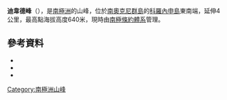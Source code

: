 {{Coord|60|43|S|45|12|W|source:GNIS|display=title}}

'''迪韋德峰'''（{{lang-en|Divide Peaks}}），是[[南極洲|南極洲]]的山峰，位於[[南奧克尼群島|南奧克尼群島]]的[[科羅內申島|科羅內申島]]東南端，延伸4公里，最高點海拔高度640米，現時由[[南極條約體系|南極條約體系]]管理。

==參考資料==
*{{cite gnis | type = antarid | id = 3906| name = Divide Peaks| accessdate = 2012-01-21}}
*{{cite web|url=http://www.scribd.com/doc/36721395/Gna-GeographicNamesOfTheAntarctic1stEdition1981-djvu|work=Gna-GeographicNamesOfTheAntarctic1stEdition1981_djvu|title=Divide Peaks|page=551|accessdate=2012-01-21|archive-date=2013-10-15|archive-url=https://web.archive.org/web/20131015093051/http://www.scribd.com/doc/36721395/Gna-GeographicNamesOfTheAntarctic1stEdition1981-djvu|dead-url=no}}
*{{usgs-gazetteer|id=3906}}

{{Antarctica-geo-stub}}
[[Category:南極洲山峰|Category:南極洲山峰]]